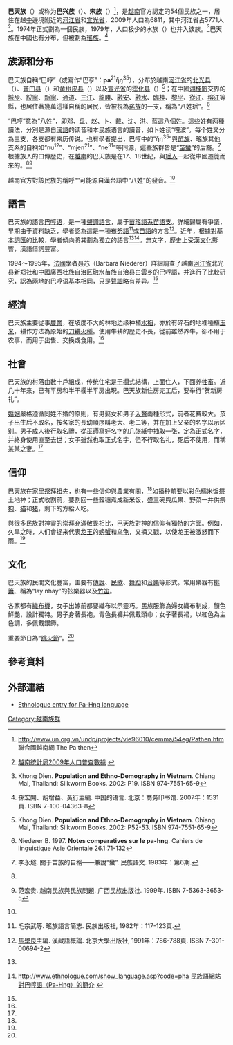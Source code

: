 {{Infobox Ethnic group|
|group=巴天族<br>người Pà Thẻn
|image=[[file:Pa_Then.JPG|220px]]
|caption= 身著傳統服裝的巴天族婦女
|poptime= 6811（2009年）
|popplace=[[越南|越南]][[河江省|河江省]]和[[宣光省|宣光省]]
|rels=傳統宗教
|langs=[[巴哼语|巴哼语]]
|related= [[瑤族|瑤族]]
}}
'''巴天族'''（{{vie|v=người Pà Thẻn}}）或称为'''巴兴族'''（{{vie|v=Pá Hưng}}）、'''宋族'''（{{vie|v=Tống}}）<ref name="Pathen">{{en}}[http://www.un.org.vn/undp/projects/vie96010/cemma/54eg/Pathen.htm http://www.un.org.vn/undp/projects/vie96010/cemma/54eg/Pathen.htm]{{Dead link|date=2020年2月 |bot=InternetArchiveBot |fix-attempted=yes }} 聯合國越南網 The Pa then</ref>，是[[越南|越南]]官方認定的54個民族之一，居住在越[[中華人民共和國|中]]邊境附近的[[河江省|河江省]]和[[宣光省|宣光省]]，2009年人口為6811，其中河江省占5771人<ref>{{en}}[http://www.gso.gov.vn/default_en.aspx?tabid=515&idmid=5&ItemID=10799 越南統計局2009年人口普查數據] {{webarchive|url=https://web.archive.org/web/20121113222152/http://www.gso.gov.vn/default_en.aspx?tabid=515&idmid=5&ItemID=10799 |date=2012-11-13 }}</ref>。1974年正式劃為一個民族，1979年，人口极少的水族（{{vie|v=Người Thủy|hn=𠊛水}}）也并入该族。<ref>{{en}}Khong Dien. '''Population and Ethno-Demography in Vietnam'''. Chiang Mai, Thailand: Silkworm Books. 2002: P19. ISBN 974-7551-65-9</ref>巴天族在中國也有分布，但被劃為[[瑤族|瑤族]]。<ref name="zhongguodeyuyan">{{zh}}孫宏開、胡增益、黃行主編. 中国的语言. 北京：商务印书馆. 2007年：1531頁. ISBN 7-100-04363-8</ref>

==族源和分布==
巴天族自稱“巴哼”（或寫作“巴亨”：'''pa'''<sup>21</sup>ŋ̊ŋ<sup>35</sup>），分布於越南[[河江省|河江省]]的[[北光县|北光县]]（{{lang|vi|Bắc Quang}}）、[[箐门县|箐门县]]（{{lang|vi|Xín Mần}}）和[[黄树皮县|黄树皮县]]（{{lang|vi|Hoàng Su Phì}}）以及[[宣光省|宣光省]]的[[霑化县_(越南)|霑化县]]（{{lang|vi|Chiêm Hoá}}）<ref>{{en}}Khong Dien. '''Population and Ethno-Demography in Vietnam'''. Chiang Mai, Thailand: Silkworm Books. 2002: P52-53. ISBN 974-7551-65-9</ref>；在中國[[湘|湘]][[广西壮族自治区|桂]][[黔|黔]]交界的[[城步|城步]]、[[綏寧|綏寧]]、[[新寧|新寧]]、[[通道侗族自治县|通道]]、[[三江侗族自治县|三江]]、[[龍勝|龍勝]]、[[融安|融安]]、[[融水|融水]]、[[臨桂|臨桂]]、[[黎平|黎平]]、[[從江|從江]]、[[榕江县|榕江]]等縣，也居住著幾萬這樣自稱的居民，皆被視為[[瑤族|瑤族]]的一支，稱為“八姓瑶”。<ref name="Niederer">{{fr}}Niederer B. 1997. '''Notes comparatives sur le pa-hng'''. Cahiers de linguistique Asie Orientale 26.1:71-132</ref>

“巴哼”意為“八姓”，即邓、盘、赵、卜、戴、沈、洪、蓝這八個[[姓|姓]]。這些姓有两種讀法，分別是源自[[漢語|漢語]]的读音和本民族语言的讀音，如卜姓读“嘎波”。每个姓又分為三支，各支都有来历传说。也有學者提出，巴哼中的“ŋ̊ŋ<sup>35</sup>”與[[苗族|苗族]]、瑤族其他支系的自稱如“nu<sup>12</sup>”、“mjen<sup>21</sup>”、“ne<sup>31</sup>”等同源，這些族群皆是“[[苗蠻|苗蠻]]”的后裔。<ref>{{zh}}李永燧. 關于苗族的自稱——兼說“蠻”. 民族語文. 1983年：第6期.</ref>根據族人的口傳歷史，在[[越南|越南]]的巴天族是在17、18世纪，與[[瑤族|瑶人]]一起從中國遷徙而來的。<ref name="zhongguodeyuyan" /><ref name="fhg">{{zh}}范宏贵. 越南民族與民族問題. 广西民族出版社. 1999年. ISBN 7-5363-3653-5</ref>

越南官方對該民族的稱呼“{{lang|vi|'''Pà Thẻn'''}}”可能源自[[漢語|漢]][[台语支|台語]]中“八姓”的發音。<ref name="Niederer" />

==語言==
{{main|巴哼語}}

巴天族的語言[[巴哼语|巴哼语]]，是一種[[聲調語言|聲調語言]]，屬于[[苗瑤語系|苗瑤語系]][[苗語支|苗語支]]。詳細歸屬有爭議，早期由于資料缺乏，學者認為這是一種[[布努語|布努語]]<ref>{{zh}}毛宗武等. 瑤族語言簡志. 民族出版社, 1982年：117-123頁.</ref>或[[苗語|苗語]]的方言<ref>{{zh}}[[馬學良|馬學良]]主編. 漢藏語概論. 北京大學出版社, 1991年：786-788頁. ISBN 7-301-00694-2</ref>。近年，根據對[[斯瓦迪士核心詞列表|基本詞匯]]的比較，學者傾向將其劃為獨立的語言<ref name="zhongguodeyuyan" /><ref>{{en}}[http://www.ethnologue.com/show_language.asp?code=pha http://www.ethnologue.com/show_language.asp?code=pha [[民族語|民族語]]網站對巴哼語（Pa-Hng）的簡介] {{Wayback|url=http://www.ethnologue.com/show_language.asp?code=pha |date=20080918064325 }}</ref>。無文字，歷史上受[[漢文化|漢文化]]影響，漢語借詞豐富。

1994～1995年，[[法國|法國]]學者聂芯（Barbara Niederer）詳細調查了越南[[河江省|河江省]]北光县新郑社和中國[[廣西壮族自治区|廣西壮族自治区]][[融水苗族自治县|融水苗族自治县]][[白云乡_(融水县)|白雲乡]]的巴哼語，并進行了比較研究，認為兩地的巴哼语基本相同，只是[[聲調|聲調]]略有差异。<ref name="Niederer" />

==經濟==
巴天族主要從事[[農業|農業]]，在坡度不大的林地边缘种植[[水稻|水稻]]，亦於有碎石的地裡種植[[玉米|玉米]]，耕作方法為原始的[[刀耕火種|刀耕火種]]。使用牛耕的歷史不長，從前雖然养牛，卻不用于农事，而用于出售、交换或食用。<ref name="fhg" />

==社會==
巴天族的村落由數十戶組成，传统住宅是[[干欄|干欄]]式結構，上面住人，下面养[[牲畜|牲畜]]。近几十年来，已有平房和半干欄半平房出現。巴天族新住房完工后，要举行“贺新房礼”。

[[婚姻|婚姻]]嚴格遵循同姓不婚的原則，有男娶女和男子[[入贅|入贅]]兩種形式，前者花費較大。孩子出生后不取名，按各家的長幼順序叫老大、老二等，并在加上父亲的名字以示区别。男子成人後行取名禮，從[[巫師|巫師]]寫好名字的几张紙中抽取一张，定為正式名字，并終身使用直至去世；女子雖然也取正式名字，但不行取名礼，死后不使用，而稱某某之妻。<ref name="fhg" />

==信仰==
巴天族在家里[[祖先崇拜|祭拜祖先]]，也有一些信仰與農業有關，<ref name="Pathen" />如播种前要以彩色糯米饭祭土地神；正式收割前，要割回一些穀穗煮成新米饭，盛三碗與瓜果、野菜一并供祭[[狗|狗]]、[[猫|猫]]和[[猪|猪]]，剩下的方給人吃。

與很多民族對神靈的崇拜充滿敬畏相比，巴天族對神的信仰有獨特的方面。例如，久旱之時，人们會捉来代表[[龙王|龙王]]的[[螃蟹|螃蟹]]和[[乌龟|乌龟]]，又捅又戳，以使龙王被激怒而下雨。<ref name="fhg" />

==文化==
巴天族的民間文化豐富，主要有[[傳說|傳說]]、[[民歌|民歌]]、[[舞蹈|舞蹈]]和[[音樂|音樂]]等形式。常用樂器有[[排簫_(總稱)|排簫]]、稱為“lay nhay”的弦樂器以及[[竹笛|竹笛]]。

各家都有[[織布機|織布機]]，女子出嫁前都要織布以示靈巧。民族服飾為婦女織布制成，顏色鮮艷，設計獨特。男子身著長袍，青色長褲并佩戴頭巾；女子著長裙，以紅色為主色調，多佩戴銀飾。

重要節日為“[[跳火節|跳火節]]”。<ref name="Pathen" />

==參考資料==
{{reflist|2}}

==外部連結==
*[http://www.ethnologue.com/show_language.asp?code=pha Ethnologue entry for Pa-Hng language] {{Wayback|url=http://www.ethnologue.com/show_language.asp?code=pha |date=20080918064325 }}

{{commonscat|Pa Then people}}

{{越南民族}}
{{中華民族}}
{{瑶族支系}}

[[Category:越南族群|Category:越南族群]]